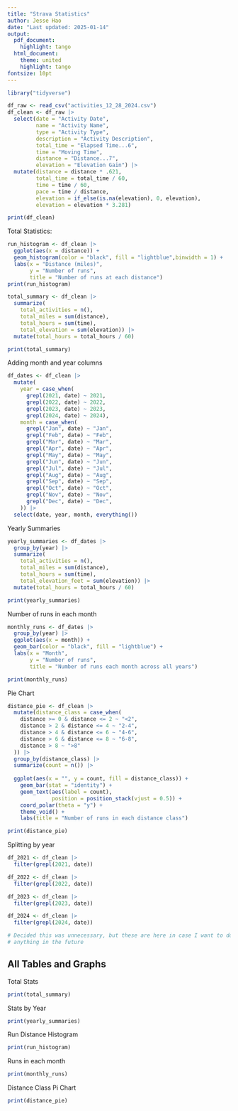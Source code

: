 ```yaml
---
title: "Strava Statistics"
author: Jesse Hao
date: "Last updated: 2025-01-14"
output:
  pdf_document:
    highlight: tango
  html_document:
    theme: united
    highlight: tango
fontsize: 10pt
---
```


```r
library("tidyverse")

df_raw <- read_csv("activities_12_28_2024.csv")
df_clean <- df_raw |> 
  select(date = "Activity Date",
         name = "Activity Name",
         type = "Activity Type",
         description = "Activity Description",
         total_time = "Elapsed Time...6",
         time = "Moving Time",
         distance = "Distance...7",
         elevation = "Elevation Gain") |>
  mutate(distance = distance * .621,
         total_time = total_time / 60,
         time = time / 60,
         pace = time / distance,
         elevation = if_else(is.na(elevation), 0, elevation),
         elevation = elevation * 3.281)

print(df_clean)
```

Total Statistics:
```r
run_histogram <- df_clean |>
  ggplot(aes(x = distance)) + 
  geom_histogram(color = "black", fill = "lightblue",binwidth = 1) + 
  labs(x = "Distance (miles)",
       y = "Number of runs",
       title = "Number of runs at each distance")
print(run_histogram)

total_summary <- df_clean |>
  summarize(
    total_activities = n(),
    total_miles = sum(distance),
    total_hours = sum(time),
    total_elevation = sum(elevation)) |>
  mutate(total_hours = total_hours / 60)

print(total_summary)
```
  
Adding month and year columns
```r
df_dates <- df_clean |>
  mutate(
    year = case_when(
      grepl(2021, date) ~ 2021,
      grepl(2022, date) ~ 2022,
      grepl(2023, date) ~ 2023,
      grepl(2024, date) ~ 2024),
    month = case_when(
      grepl("Jan", date) ~ "Jan",
      grepl("Feb", date) ~ "Feb",
      grepl("Mar", date) ~ "Mar",
      grepl("Apr", date) ~ "Apr",
      grepl("May", date) ~ "May",
      grepl("Jun", date) ~ "Jun",
      grepl("Jul", date) ~ "Jul",
      grepl("Aug", date) ~ "Aug",
      grepl("Sep", date) ~ "Sep",
      grepl("Oct", date) ~ "Oct",
      grepl("Nov", date) ~ "Nov",
      grepl("Dec", date) ~ "Dec",
    )) |>
  select(date, year, month, everything())
```

Yearly Summaries
```r
yearly_summaries <- df_dates |>
  group_by(year) |>
  summarize(
    total_activities = n(),
    total_miles = sum(distance),
    total_hours = sum(time),
    total_elevation_feet = sum(elevation)) |>
  mutate(total_hours = total_hours / 60)

print(yearly_summaries)
```

Number of runs in each month
```r
monthly_runs <- df_dates |>
  group_by(year) |>
  ggplot(aes(x = month)) +
  geom_bar(color = "black", fill = "lightblue") + 
  labs(x = "Month",
       y = "Number of runs",
       title = "Number of runs each month across all years")

print(monthly_runs)
```

Pie Chart
```r
distance_pie <- df_clean |>
  mutate(distance_class = case_when(
    distance >= 0 & distance <= 2 ~ "<2",
    distance > 2 & distance <= 4 ~ "2-4",
    distance > 4 & distance <= 6 ~ "4-6",
    distance > 6 & distance <= 8 ~ "6-8",
    distance > 8 ~ ">8"
  )) |>
  group_by(distance_class) |>
  summarize(count = n()) |>
  
  ggplot(aes(x = "", y = count, fill = distance_class)) +
    geom_bar(stat = "identity") + 
    geom_text(aes(label = count),
              position = position_stack(vjust = 0.5)) +
    coord_polar(theta = "y") + 
    theme_void() + 
    labs(title = "Number of runs in each distance class")

print(distance_pie)
```

Splitting by year
```r
df_2021 <- df_clean |>
  filter(grepl(2021, date))

df_2022 <- df_clean |>
  filter(grepl(2022, date))

df_2023 <- df_clean |>
  filter(grepl(2023, date))

df_2024 <- df_clean |>
  filter(grepl(2024, date))

# Decided this was unnecessary, but these are here in case I want to do 
# anything in the future
```

\newpage
## All Tables and Graphs

Total Stats
```r
print(total_summary)
```

Stats by Year
```r
print(yearly_summaries)
```

Run Distance Histogram
```r
print(run_histogram)
```

Runs in each month
```r
print(monthly_runs)
```

Distance Class Pi Chart
```r
print(distance_pie)
```
